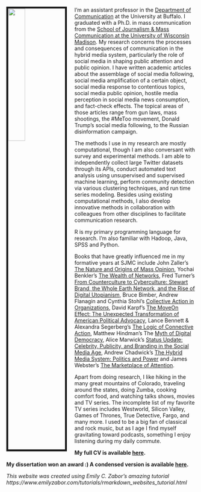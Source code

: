 <link rel="stylesheet" href="styles.css" type="text/css">

<img src="images/YZ19.JPG" style="width:30%; border:5px solid; margin-right: 20px" align="left">

I'm an assistant professor in the [Department of Communication](http://www.buffalo.edu/cas/communication.html) at the University at Buffalo. I graduated with a Ph.D. in mass communication from the [School of Journalism & Mass Communication at the University of Wisconsin Madison](https://journalism.wisc.edu). My research concerns the processes and consequences of communication in the hybrid media system, particularly the role of social media in shaping public attention and public opinion. I have written academic articles about the assemblage of social media following, social media amplification of a certain object, social media response to contentious topics, social media public opinion, hostile media perception in social media news consumption, and fact-check effects. The topical areas of those articles range from gun laws, mass shootings, the #MeToo movement, Donald Trump's social media following, to the Russian disinformation campaign. 

The methods I use in my research are mostly computational, though I am also conversant with survey and experimental methods. I am able to independently collect large Twitter datasets through its APIs, conduct automated text analysis using unsupervised and supervised machine learning, perform community detection via various clustering techniques, and run time series modeling. Besides using existing computational methods, I also develop innovative methods in collaboration with colleagues from other disciplines to facilitate communication research. 

R is my primary programming language for research. I'm also familiar with Hadoop, Java, SPSS and Python.

Books that have greatly influenced me in my formative years at SJMC include John Zaller's [The Nature and Origins of Mass Opinion](https://www.cambridge.org/core/books/nature-and-origins-of-mass-opinion/70B1485D3A9CFF55ADCCDD42FC7E926A), Yochai Benkler's [The Wealth of Networks](http://www.benkler.org/Benkler_Wealth_Of_Networks.pdf), Fred Turner's [From Counterculture to Cyberculture: Stewart Brand, the Whole Earth Network, and the Rise of Digital Utopianism](https://www.press.uchicago.edu/ucp/books/book/chicago/F/bo3773600.html), Bruce Bimber, Andrew Flanagin and Cynthia Stohl's [Collective Action in Organizations](https://www.cambridge.org/us/academic/subjects/politics-international-relations/american-government-politics-and-policy/collective-action-organizations-interaction-and-engagement-era-technological-change), David Karpf's [The MoveOn Effect: The Unexpected Transformation of American Political Advocacy](https://www.oxfordscholarship.com/view/10.1093/acprof:oso/9780199898367.001.0001/acprof-9780199898367), Lance Bennett & Alexandra Segerberg's [The Logic of Connective Action](https://www.cambridge.org/core/books/logic-of-connective-action/6B54DBBEAD1625C2778F8D80A17D58E1), Matthew Hindman's The [Myth of Digital Democracy](https://press.princeton.edu/titles/8781.html), Alice Marwick's [Status Update: Celebrity, Publicity, and Branding in the Social Media Age](https://yalebooks.yale.edu/book/9780300209389/status-update), Andrew Chadwick's [The Hybrid Media System: Politics and Power](https://www.andrewchadwick.com/hybrid-media-system) and James Webster's [The Marketplace of Attention](https://mitpress.mit.edu/books/marketplace-attention).

Apart from doing research, I like hiking in the many great mountains of Colorado, traveling around the states, doing Zumba, cooking comfort food, and watching talks shows, movies and TV series. The incomplete list of my favorite TV series includes Westworld, Silicon Valley, Games of Thrones, True Detective, Fargo, and many more. I used to be a big fan of classical and rock music, but as I age I find myself gravitating toward podcasts, something I enjoy listening during my daily commute. 

**My full CV is available [here](files/YiniZHANG_CV.pdf).**

**My dissertation won an award :) A condensed version is available [here](files/A Network Approach Summary.pdf).**

*This website was created using Emily C. Zabor's amazing tutorial https://www.emilyzabor.com/tutorials/rmarkdown_websites_tutorial.html*
